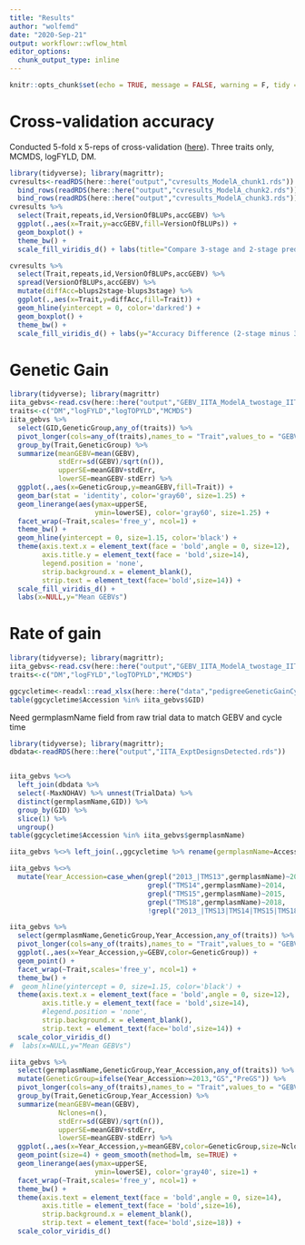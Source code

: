 ```yaml
---
title: "Results"
author: "wolfemd"
date: "2020-Sep-21"
output: workflowr::wflow_html
editor_options:
  chunk_output_type: inline
---
```


```r
knitr::opts_chunk$set(echo = TRUE, message = FALSE, warning = F, tidy = T)
```


# Cross-validation accuracy

Conducted 5-fold x 5-reps of cross-validation ([here](04-CrossValidation.html)). Three traits only, MCMDS, logFYLD, DM.


```r
library(tidyverse); library(magrittr);
cvresults<-readRDS(here::here("output","cvresults_ModelA_chunk1.rds")) %>% 
  bind_rows(readRDS(here::here("output","cvresults_ModelA_chunk2.rds"))) %>% 
  bind_rows(readRDS(here::here("output","cvresults_ModelA_chunk3.rds"))) 
cvresults %>% 
  select(Trait,repeats,id,VersionOfBLUPs,accGEBV) %>% 
  ggplot(.,aes(x=Trait,y=accGEBV,fill=VersionOfBLUPs)) + 
  geom_boxplot() +
  theme_bw() + 
  scale_fill_viridis_d() + labs(title="Compare 3-stage and 2-stage prediction pipelines",subtitle="Model: Additive-only")
```

```r
cvresults %>% 
  select(Trait,repeats,id,VersionOfBLUPs,accGEBV) %>% 
  spread(VersionOfBLUPs,accGEBV) %>% 
  mutate(diffAcc=blups2stage-blups3stage) %>% 
  ggplot(.,aes(x=Trait,y=diffAcc,fill=Trait)) + 
  geom_hline(yintercept = 0, color='darkred') + 
  geom_boxplot() +
  theme_bw() + 
  scale_fill_viridis_d() + labs(y="Accuracy Difference (2-stage minus 3-stage)",subtitle="Model: Additive-only")
```

# Genetic Gain

```r
library(tidyverse); library(magrittr)
iita_gebvs<-read.csv(here::here("output","GEBV_IITA_ModelA_twostage_IITA_2020Sep21.csv"), stringsAsFactors = F)
traits<-c("DM","logFYLD","logTOPYLD","MCMDS")
iita_gebvs %>% 
  select(GID,GeneticGroup,any_of(traits)) %>% 
  pivot_longer(cols=any_of(traits),names_to = "Trait",values_to = "GEBV") %>% 
  group_by(Trait,GeneticGroup) %>% 
  summarize(meanGEBV=mean(GEBV),
            stdErr=sd(GEBV)/sqrt(n()),
            upperSE=meanGEBV+stdErr,
            lowerSE=meanGEBV-stdErr) %>% 
  ggplot(.,aes(x=GeneticGroup,y=meanGEBV,fill=Trait)) + 
  geom_bar(stat = 'identity', color='gray60', size=1.25) + 
  geom_linerange(aes(ymax=upperSE,
                     ymin=lowerSE), color='gray60', size=1.25) + 
  facet_wrap(~Trait,scales='free_y', ncol=1) + 
  theme_bw() +
  geom_hline(yintercept = 0, size=1.15, color='black') + 
  theme(axis.text.x = element_text(face = 'bold',angle = 0, size=12),
        axis.title.y = element_text(face = 'bold',size=14),
        legend.position = 'none',
        strip.background.x = element_blank(),
        strip.text = element_text(face='bold',size=14)) + 
  scale_fill_viridis_d() + 
  labs(x=NULL,y="Mean GEBVs")
```

# Rate of gain

```r
library(tidyverse); library(magrittr);
iita_gebvs<-read.csv(here::here("output","GEBV_IITA_ModelA_twostage_IITA_2020Sep21.csv"), stringsAsFactors = F)
traits<-c("DM","logFYLD","logTOPYLD","MCMDS")

ggcycletime<-readxl::read_xlsx(here::here("data","pedigreeGeneticGainCycleTime.xlsx"))
table(ggcycletime$Accession %in% iita_gebvs$GID)
```

Need germplasmName field from raw trial data to match GEBV and cycle time
```r
library(tidyverse); library(magrittr);
dbdata<-readRDS(here::here("output","IITA_ExptDesignsDetected.rds"))


iita_gebvs %<>% 
  left_join(dbdata %>% 
  select(-MaxNOHAV) %>% unnest(TrialData) %>% 
  distinct(germplasmName,GID)) %>% 
  group_by(GID) %>% 
  slice(1) %>% 
  ungroup()
table(ggcycletime$Accession %in% iita_gebvs$germplasmName)
```

```r
iita_gebvs %<>% left_join(.,ggcycletime %>% rename(germplasmName=Accession))
```

```r
iita_gebvs %<>% 
  mutate(Year_Accession=case_when(grepl("2013_|TMS13",germplasmName)~2013,
                                  grepl("TMS14",germplasmName)~2014,
                                  grepl("TMS15",germplasmName)~2015,
                                  grepl("TMS18",germplasmName)~2018,
                                  !grepl("2013_|TMS13|TMS14|TMS15|TMS18",germplasmName)~Year_Accession)) 
```


```r
iita_gebvs %>% 
  select(germplasmName,GeneticGroup,Year_Accession,any_of(traits)) %>% 
  pivot_longer(cols=any_of(traits),names_to = "Trait",values_to = "GEBV") %>% 
  ggplot(.,aes(x=Year_Accession,y=GEBV,color=GeneticGroup)) + 
  geom_point() + 
  facet_wrap(~Trait,scales='free_y', ncol=1) + 
  theme_bw() +
#  geom_hline(yintercept = 0, size=1.15, color='black') + 
  theme(axis.text.x = element_text(face = 'bold',angle = 0, size=12),
        axis.title.y = element_text(face = 'bold',size=14),
        #legend.position = 'none',
        strip.background.x = element_blank(),
        strip.text = element_text(face='bold',size=14)) + 
  scale_color_viridis_d()
#  labs(x=NULL,y="Mean GEBVs")

```
```r
iita_gebvs %>% 
  select(germplasmName,GeneticGroup,Year_Accession,any_of(traits)) %>% 
  mutate(GeneticGroup=ifelse(Year_Accession>=2013,"GS","PreGS")) %>% 
  pivot_longer(cols=any_of(traits),names_to = "Trait",values_to = "GEBV") %>% 
  group_by(Trait,GeneticGroup,Year_Accession) %>% 
  summarize(meanGEBV=mean(GEBV),
            Nclones=n(),
            stdErr=sd(GEBV)/sqrt(n()),
            upperSE=meanGEBV+stdErr,
            lowerSE=meanGEBV-stdErr) %>% 
  ggplot(.,aes(x=Year_Accession,y=meanGEBV,color=GeneticGroup,size=Nclones)) + 
  geom_point(size=4) + geom_smooth(method=lm, se=TRUE) + 
  geom_linerange(aes(ymax=upperSE,
                     ymin=lowerSE), color='gray40', size=1) + 
  facet_wrap(~Trait,scales='free_y', ncol=1) + 
  theme_bw() +
  theme(axis.text = element_text(face = 'bold',angle = 0, size=14),
        axis.title = element_text(face = 'bold',size=16),
        strip.background.x = element_blank(),
        strip.text = element_text(face='bold',size=18)) + 
  scale_color_viridis_d()

```



